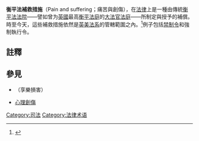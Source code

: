 {{legal}}

'''衡平法補救措施'''（Pain and suffering；痛苦與創傷），在[[法律|法律]]上是一種由傳統[[衡平法|衡平法]][[法院|法院]]——譬如曾为[[英國|英國]]最高[[衡平法庭|衡平法庭]]的[[大法官法庭|大法官法庭]]——所制定與授予的補償。時至今天，這些補救措施依然是[[英美法系|英美法系]]的管轄範圍之內。<ref>{{cite web |title=Legal Dictionary - Law.com |url=https://dictionary.law.com/Default.aspx?selected=1433 |website=Law.com Legal Dictionary |accessdate=22 May 2020 |language=en |archive-date=2020-06-21 |archive-url=https://web.archive.org/web/20200621052726/https://dictionary.law.com/Default.aspx?selected=1433 |dead-url=no }}</ref>例子包括[[禁制令|禁制令]]和強制執行令。

==註釋==
{{reflist}}

==參見==
* {{le|快樂損害賠償|Hedonic damages}}（享樂損害）
* [[心理創傷|心理創傷]]

{{法律小作品}}

[[Category:司法|Category:司法]]
[[Category:法律术语|Category:法律术语]]